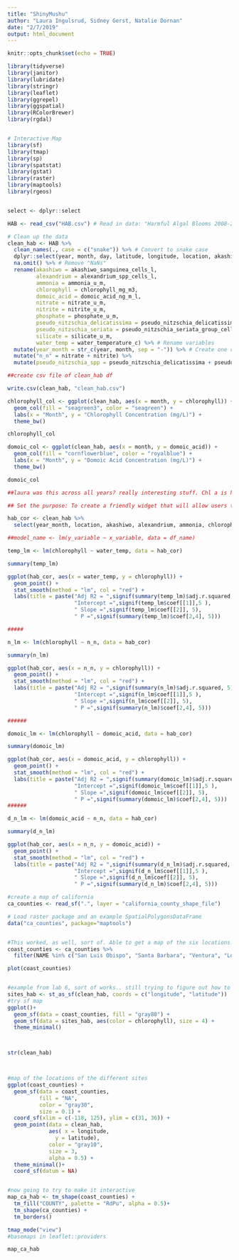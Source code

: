 ```yaml
---
title: "ShinyMushu"
author: "Laura Ingulsrud, Sidney Gerst, Natalie Dornan"
date: "2/7/2019"
output: html_document
---
```


```r
knitr::opts_chunk$set(echo = TRUE)
```

```r

library(tidyverse)
library(janitor)
library(lubridate)
library(stringr)
library(leaflet)
library(ggrepel)
library(ggspatial)
library(RColorBrewer)
library(rgdal)


# Interactive Map
library(sf)
library(tmap)
library(sp)
library(spatstat)
library(gstat)
library(raster)
library(maptools)
library(rgeos)


select <- dplyr::select

```

```r

HAB <- read_csv("HAB.csv") # Read in data: "Harmful Algal Blooms 2008-2019"

# Clean up the data
clean_hab <- HAB %>% 
  clean_names(., case = c("snake")) %>% # Convert to snake case
  dplyr::select(year, month, day, latitude, longitude, location, akashiwo_sanguinea_cells_l, alexandrium_spp_cells_l, ammonia_u_m, chlorophyll_mg_m3, domoic_acid_ng_m_l, nitrate_u_m, nitrite_u_m, phosphate_u_m, pseudo_nitzschia_delicatissima_group_cells_l, pseudo_nitzschia_seriata_group_cells_l, silicate_u_m, water_temperature_c) %>% # Selected species that are correlated with HABs
  na.omit() %>% # Remove "NaNs" 
  rename(akashiwo = akashiwo_sanguinea_cells_l,
         alexandrium = alexandrium_spp_cells_l,
         ammonia = ammonia_u_m,
         chlorophyll = chlorophyll_mg_m3,
         domoic_acid = domoic_acid_ng_m_l,
         nitrate = nitrate_u_m,
         nitrite = nitrite_u_m,
         phosphate = phosphate_u_m,
         pseudo_nitzschia_delicatissima = pseudo_nitzschia_delicatissima_group_cells_l,
         pseudo_nitzschia_seriata = pseudo_nitzschia_seriata_group_cells_l,
         silicate = silicate_u_m,
         water_temp = water_temperature_c) %>% # Rename variables
  mutate(year_month = str_c(year, month, sep = "-")) %>% # Create one column of year and month of sample together
  mutate("n_n" = nitrate + nitrite) %>%
  mutate(pseudo_nitzschia_spp = pseudo_nitzschia_delicatissima + pseudo_nitzschia_seriata)## sum N+N concentrations

##create csv file of clean_hab df

write.csv(clean_hab, "clean_hab.csv")

```

```r

chlorophyll_col <- ggplot(clean_hab, aes(x = month, y = chlorophyll)) +
  geom_col(fill = "seagreen3", color = "seagreen") +
  labs(x = "Month", y = "Chlorophyll Concentration (mg/L)") +
  theme_bw() 

chlorophyll_col

domoic_col <- ggplot(clean_hab, aes(x = month, y = domoic_acid)) +
  geom_col(fill = "cornflowerblue", color = "royalblue") +
  labs(x = "Month", y = "Domoic Acid Concentration (mg/L)") +
  theme_bw() 

domoic_col

##laura was this across all years? really interesting stuff. Chl a is highest in May but domoic acid is highest in April! 

```

```r

## Set the purpose: To create a friendly widget that will allow users to explore abiotic and biotic relationships relating to HAB occurence. ex)

hab_cor <- clean_hab %>%
  select(year_month, location, akashiwo, alexandrium, ammonia, chlorophyll, domoic_acid, n_n, phosphate, silicate,     water_temp)

##model_name <- lm(y_variable ~ x_variable, data = df_name)

temp_lm <- lm(chlorophyll ~ water_temp, data = hab_cor)

summary(temp_lm)

ggplot(hab_cor, aes(x = water_temp, y = chlorophyll)) +
  geom_point() +  
  stat_smooth(method = "lm", col = "red") +
  labs(title = paste("Adj R2 = ",signif(summary(temp_lm)$adj.r.squared, 5),
                     "Intercept =",signif(temp_lm$coef[[1]],5 ),
                     " Slope =",signif(temp_lm$coef[[2]], 5),
                     " P =",signif(summary(temp_lm)$coef[2,4], 5)))

#####

n_lm <- lm(chlorophyll ~ n_n, data = hab_cor)

summary(n_lm)

ggplot(hab_cor, aes(x = n_n, y = chlorophyll)) +
  geom_point() +  
  stat_smooth(method = "lm", col = "red") +
  labs(title = paste("Adj R2 = ",signif(summary(n_lm)$adj.r.squared, 5),
                     "Intercept =",signif(n_lm$coef[[1]],5 ),
                     " Slope =",signif(n_lm$coef[[2]], 5),
                     " P =",signif(summary(n_lm)$coef[2,4], 5)))

######

domoic_lm <- lm(chlorophyll ~ domoic_acid, data = hab_cor)

summary(domoic_lm)

ggplot(hab_cor, aes(x = domoic_acid, y = chlorophyll)) +
  geom_point() +  
  stat_smooth(method = "lm", col = "red") +
  labs(title = paste("Adj R2 = ",signif(summary(domoic_lm)$adj.r.squared, 5),
                     "Intercept =",signif(domoic_lm$coef[[1]],5 ),
                     " Slope =",signif(domoic_lm$coef[[2]], 5),
                     " P =",signif(summary(domoic_lm)$coef[2,4], 5)))
######

d_n_lm <- lm(domoic_acid ~ n_n, data = hab_cor)

summary(d_n_lm)

ggplot(hab_cor, aes(x = n_n, y = domoic_acid)) +
  geom_point() +  
  stat_smooth(method = "lm", col = "red") +
  labs(title = paste("Adj R2 = ",signif(summary(d_n_lm)$adj.r.squared, 5),
                     "Intercept =",signif(d_n_lm$coef[[1]],5 ),
                     " Slope =",signif(d_n_lm$coef[[2]], 5),
                     " P =",signif(summary(d_n_lm)$coef[2,4], 5)))

```























```r

#create a map of california 
ca_counties <- read_sf(".", layer = "california_county_shape_file")

# Load raster package and an example SpatialPolygonsDataFrame
data("ca_counties", package="maptools")


#This worked, as well, sort of. Able to get a map of the six locations! 
coast_counties <- ca_counties %>%
  filter(NAME %in% c("San Luis Obispo", "Santa Barbara", "Ventura", "Los Angeles", "Orange", "San Diego"))

plot(coast_counties)


#example from lab 6, sort of works.. still trying to figure out how to post each data point
sites_hab <- st_as_sf(clean_hab, coords = c("longitude", "latitude")) 
#try sf map
ggplot()+
  geom_sf(data = coast_counties, fill = "gray80") +
  geom_sf(data = sites_hab, aes(color = chlorophyll), size = 4) +
  theme_minimal()



str(clean_hab)



#map of the locations of the different sites
ggplot(coast_counties) +
  geom_sf(data = coast_counties, 
          fill = "NA",
          color = "gray30",
          size = 0.1) +
  coord_sf(xlim = c(-118, 125), ylim = c(31, 36)) +
  geom_point(data = clean_hab,
             aes( x = longitude,
               y = latitude),
             color = "gray10",
             size = 3, 
             alpha = 0.5) +
  theme_minimal()+
  coord_sf(datum = NA)


#now going to try to make it interactive
map_ca_hab <- tm_shape(coast_counties) +
  tm_fill("COUNTY", palette = "RdPu", alpha = 0.5)+
  tm_shape(ca_counties) +
  tm_borders()

tmap_mode("view")
#basemaps in leaflet::providers

map_ca_hab



```



